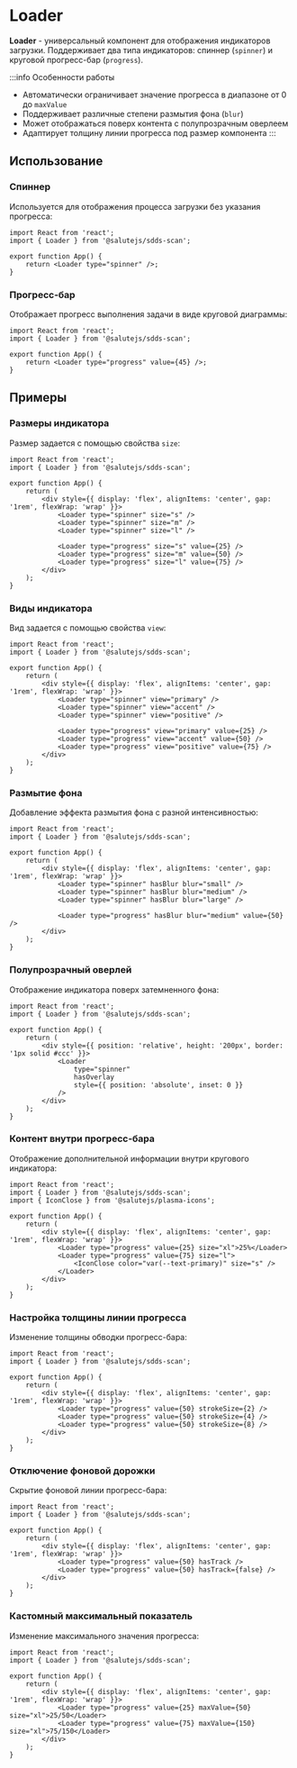 # Loader


**Loader** - универсальный компонент для отображения индикаторов загрузки. Поддерживает два типа индикаторов: спиннер (`spinner`) и круговой прогресс-бар (`progress`).

<Description name="Loader" />
<PropsTable name="Loader" exclude={['css']} />

:::info Особенности работы
- Автоматически ограничивает значение прогресса в диапазоне от 0 до `maxValue`
- Поддерживает различные степени размытия фона (`blur`)
- Может отображаться поверх контента с полупрозрачным оверлеем
- Адаптирует толщину линии прогресса под размер компонента
:::

## Использование

### Спиннер
Используется для отображения процесса загрузки без указания прогресса:

```tsx live
import React from 'react';
import { Loader } from '@salutejs/sdds-scan';

export function App() {
    return <Loader type="spinner" />;
}
```

### Прогресс-бар
Отображает прогресс выполнения задачи в виде круговой диаграммы:

```tsx live
import React from 'react';
import { Loader } from '@salutejs/sdds-scan';

export function App() {
    return <Loader type="progress" value={45} />;
}
```

## Примеры

### Размеры индикатора
Размер задается с помощью свойства `size`:

```tsx live
import React from 'react';
import { Loader } from '@salutejs/sdds-scan';

export function App() {
    return (
        <div style={{ display: 'flex', alignItems: 'center', gap: '1rem', flexWrap: 'wrap' }}>
            <Loader type="spinner" size="s" />
            <Loader type="spinner" size="m" />
            <Loader type="spinner" size="l" />
            
            <Loader type="progress" size="s" value={25} />
            <Loader type="progress" size="m" value={50} />
            <Loader type="progress" size="l" value={75} />
        </div>
    );
}
```

### Виды индикатора
Вид задается с помощью свойства `view`:

```tsx live
import React from 'react';
import { Loader } from '@salutejs/sdds-scan';

export function App() {
    return (
        <div style={{ display: 'flex', alignItems: 'center', gap: '1rem', flexWrap: 'wrap' }}>
            <Loader type="spinner" view="primary" />
            <Loader type="spinner" view="accent" />
            <Loader type="spinner" view="positive" />
            
            <Loader type="progress" view="primary" value={25} />
            <Loader type="progress" view="accent" value={50} />
            <Loader type="progress" view="positive" value={75} />
        </div>
    );
}
```

### Размытие фона
Добавление эффекта размытия фона с разной интенсивностью:

```tsx live
import React from 'react';
import { Loader } from '@salutejs/sdds-scan';

export function App() {
    return (
        <div style={{ display: 'flex', alignItems: 'center', gap: '1rem', flexWrap: 'wrap' }}>
            <Loader type="spinner" hasBlur blur="small" />
            <Loader type="spinner" hasBlur blur="medium" />
            <Loader type="spinner" hasBlur blur="large" />
            
            <Loader type="progress" hasBlur blur="medium" value={50} />
        </div>
    );
}
```

### Полупрозрачный оверлей
Отображение индикатора поверх затемненного фона:

```tsx live
import React from 'react';
import { Loader } from '@salutejs/sdds-scan';

export function App() {
    return (
        <div style={{ position: 'relative', height: '200px', border: '1px solid #ccc' }}>
            <Loader 
                type="spinner" 
                hasOverlay 
                style={{ position: 'absolute', inset: 0 }} 
            />
        </div>
    );
}
```

### Контент внутри прогресс-бара
Отображение дополнительной информации внутри кругового индикатора:

```tsx live
import React from 'react';
import { Loader } from '@salutejs/sdds-scan';
import { IconClose } from '@salutejs/plasma-icons';

export function App() {
    return (
        <div style={{ display: 'flex', alignItems: 'center', gap: '1rem', flexWrap: 'wrap' }}>
            <Loader type="progress" value={25} size="xl">25%</Loader>
            <Loader type="progress" value={75} size="l">
                <IconClose color="var(--text-primary)" size="s" />
            </Loader>
        </div>
    );
}
```

### Настройка толщины линии прогресса
Изменение толщины обводки прогресс-бара:

```tsx live
import React from 'react';
import { Loader } from '@salutejs/sdds-scan';

export function App() {
    return (
        <div style={{ display: 'flex', alignItems: 'center', gap: '1rem', flexWrap: 'wrap' }}>
            <Loader type="progress" value={50} strokeSize={2} />
            <Loader type="progress" value={50} strokeSize={4} />
            <Loader type="progress" value={50} strokeSize={8} />
        </div>
    );
}
```

### Отключение фоновой дорожки
Скрытие фоновой линии прогресс-бара:

```tsx live
import React from 'react';
import { Loader } from '@salutejs/sdds-scan';

export function App() {
    return (
        <div style={{ display: 'flex', alignItems: 'center', gap: '1rem', flexWrap: 'wrap' }}>
            <Loader type="progress" value={50} hasTrack />
            <Loader type="progress" value={50} hasTrack={false} />
        </div>
    );
}
```

### Кастомный максимальный показатель
Изменение максимального значения прогресса:

```tsx live
import React from 'react';
import { Loader } from '@salutejs/sdds-scan';

export function App() {
    return (
        <div style={{ display: 'flex', alignItems: 'center', gap: '1rem', flexWrap: 'wrap' }}>
            <Loader type="progress" value={25} maxValue={50} size="xl">25/50</Loader>
            <Loader type="progress" value={75} maxValue={150} size="xl">75/150</Loader>
        </div>
    );
}
```

